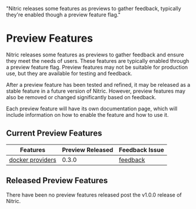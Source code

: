   "Nitric releases some features as previews to gather feedback, typically they're enabled though a preview feature flag."

# Preview Features

Nitric releases some features as previews to gather feedback and ensure they meet the needs of users. These features are typically enabled through a preview feature flag. Preview features may not be suitable for production use, but they are available for testing and feedback.

After a preview feature has been tested and refined, it may be released as a stable feature in a future version of Nitric. However, preview features may also be removed or changed significantly based on feedback.

Each preview feature will have its own documentation page, which will include information on how to enable the feature and how to use it.

## Current Preview Features

| Features                                                | Preview Released | Feedback Issue                                              |
| ------------------------------------------------------- | ---------------- | ----------------------------------------------------------- |
| [docker providers](/reference/providers/install/docker) | 0.3.0            | [feedback](https://github.com/nitrictech/nitric/issues/605) |

## Released Preview Features

<Note>
  There have been no preview features released post the v1.0.0 release of Nitric.
</Note>
